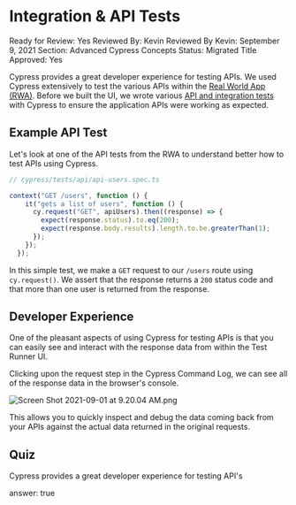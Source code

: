 # Integration & API Tests

Ready for Review: Yes
Reviewed By: Kevin
Reviewed By Kevin: September 9, 2021
Section: Advanced Cypress Concepts
Status: Migrated
Title Approved: Yes

Cypress provides a great developer experience for testing APIs. We used Cypress extensively to test the various APIs within the [Real World App (RWA)](https://github.com/cypress-io/cypress-realworld-app). Before we built the UI, we wrote various [API and integration tests](https://github.com/cypress-io/cypress-realworld-app/tree/develop/cypress/tests/api) with Cypress to ensure the application APIs were working as expected. 

## Example API Test

Let's look at one of the API tests from the RWA to understand better how to test APIs using Cypress.

```jsx
// cypress/tests/api/api-users.spec.ts

context("GET /users", function () {
    it("gets a list of users", function () {
      cy.request("GET", apiUsers).then((response) => {
        expect(response.status).to.eq(200);
        expect(response.body.results).length.to.be.greaterThan(1);
      });
    });
  });
```

In this simple test, we make a `GET` request to our `/users` route using `cy.request()`. We assert that the response returns a `200` status code and that more than one user is returned from the response. 

## Developer Experience

One of the pleasant aspects of using Cypress for testing APIs is that you can easily see and interact with the response data from within the Test Runner UI. 

Clicking upon the request step in the Cypress Command Log, we can see all of the response data in the browser's console.

![Screen Shot 2021-09-01 at 9.20.04 AM.png](Integration%20&%20API%20Tests%20ed16ebcca9224bbbb28aeea6b5f42acf/Screen_Shot_2021-09-01_at_9.20.04_AM.png)

This allows you to quickly inspect and debug the data coming back from your APIs against the actual data returned in the original requests.

## Quiz

Cypress provides a great developer experience for testing API's

answer: true